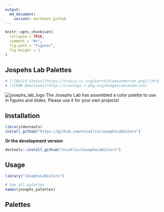 ```yaml
---
output:
  md_document:
    variant: markdown_github
---
```


<!-- README.md is generated from README.Rmd. Please edit that file -->

```r
knitr::opts_chunk$set(
  collapse = TRUE,
  comment = "#>",
  fig.path = "figure/",
  fig.height = 1
)
```

## Jospehs Lab Palettes
```r
# [![Build Status](https://travis-ci.org/karthik/wesanderson.png)](https://travis-ci.org/karthik/wesanderson) 
# ![CRAN Downloads](http://cranlogs.r-pkg.org/badges/wesanderson) 
```

![josephs_lab_logo](images/Coloured_Logo.png)
The Josephs Lab has assembled a color palette to use in figures and slides. Please use it for your own projects!

## Installation

```r
library(devtools)
install_github("https://github.com/nscatlin/JosephsLabColors")
```

__Or the development version__

```r
devtools::install_github("nscatlin/JosephsLabColors")
```

## Usage

```r
library("JosephsLabColors")

# See all palettes
names(josephs_palettes)
```

## Palettes
